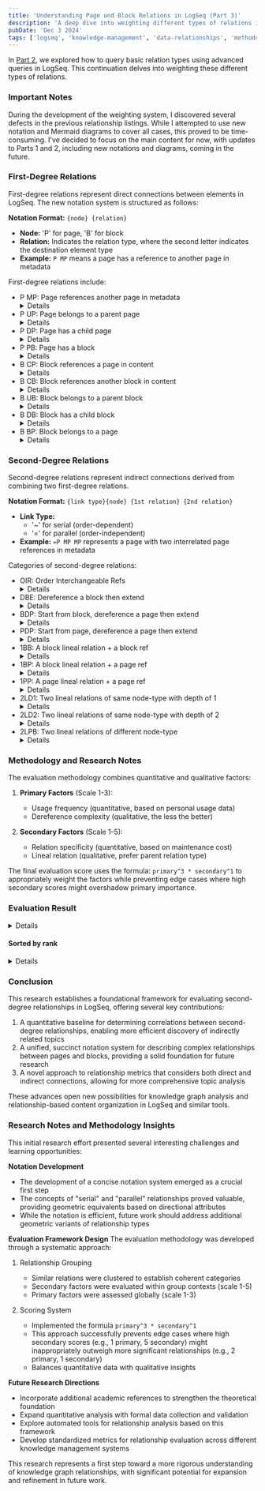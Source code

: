 ```yaml
---
title: 'Understanding Page and Block Relations in LogSeq (Part 3)'
description: 'A deep dive into weighting different types of relations in LogSeq, introducing a novel notation system for describing complex relationships between pages and blocks, and establishing an evaluation framework for relationship significance.'
pubDate: 'Dec 3 2024'
tags: ['logseq', 'knowledge-management', 'data-relationships', 'methodology', 'research']
---
```


In [Part 2](/blog/evaluate-notes-via-relations-pt2), we explored how to query basic relation types using advanced queries in LogSeq. This continuation delves into weighting these different types of relations.

### Important Notes

During the development of the weighting system, I discovered several defects in the previous relationship listings. While I attempted to use new notation and Mermaid diagrams to cover all cases, this proved to be time-consuming. I've decided to focus on the main content for now, with updates to Parts 1 and 2, including new notations and diagrams, coming in the future.

### First-Degree Relations

First-degree relations represent direct connections between elements in LogSeq. The new notation system is structured as follows:

**Notation Format:** `{node} {relation}`  
- **Node:** 'P' for page, 'B' for block
- **Relation:** Indicates the relation type, where the second letter indicates the destination element type
- **Example:** `P MP` means a page has a reference to another page in metadata

First-degree relations include:
- P MP: Page references another page in metadata
  <details>
   ```mermaid
   flowchart LR
      subgraph 1P[Page 1]
         1Pp[tags:: page-2]
      end
      1P~~~1P2([&Page 2])
   ```
  </details>
- P UP: Page belongs to a parent page
   <details>
   ```mermaid
   graph LR;
      1P["Page 2 (parent)"]-->1C["Page 1 (child)"];
   ```
   </details>
- P DP: Page has a child page
   <details>
   ```mermaid
   graph LR;
      1P["Page 1 (parent)"]-->1C["Page 2 (child)"];
   ```
   </details>
- P PB: Page has a block
   <details>
   ```mermaid
   graph LR
   subgraph 1P[Page 1]
      1Pb[Block 1]
   end
   ```
   </details>
- B CP: Block references a page in content
   <details>
   ```mermaid
   flowchart LR
   subgraph 1B[Block 1]
      1Bp[#page-1]
   end
   1B~~~2P([&Page 1])
   ```
   </details>
- B CB: Block references another block in content
   <details>
   ```mermaid
   flowchart LR
   subgraph 1B[Block 1]
      1Bb[#block-2]
   end
   1B~~~1B2([&Block 2])
   ```
   </details>
- B UB: Block belongs to a parent block
   <details>
   ```mermaid
   graph LR;
   1P["Block 2 (parent)"]-->1C["Block 1 (child)"];
   ```
   </details>
- B DB: Block has a child block
   <details>
   ```mermaid
   graph LR;
   1P["Block 1 (parent)"]-->1C["Block 2 (child)"];
   ```
   </details>
- B BP: Block belongs to a page
   <details>
   ```mermaid
   graph LR
   subgraph 1P[Page 1]
      1Pb[Block 1]
   end
   ```
   </details>

### Second-Degree Relations

Second-degree relations represent indirect connections derived from combining two first-degree relations.

**Notation Format:** `{link type}{node} {1st relation} {2nd relation}`
- **Link Type:** 
  - '~' for serial (order-dependent)
  - '=' for parallel (order-independent)
- **Example:** `=P MP MP` represents a page with two interrelated page references in metadata

Categories of second-degree relations:
- OIR: Order Interchangeable Refs
   <details>
   - `=P MP MP`
   - `=B CP CP`
   - `=B CP CB`
   - `=B CB CB`
   </details>
- DBE: Dereference a block then extend
   <details>
   - `~B CB BP`
   - `~B CB CP`
   - `~B CB CB`
   - `~B CB UB`
   - `~B CB DB`
   </details>
- BDP: Start from block, dereference a page then extend
   <details>
   - `~B CP BP`
   - `~B CP MP`
   - `~B CP DP`
   - `~B CP PB`
   </details>
- PDP: Start from page, dereference a page then extend
   <details>
   - `~P MP UP`
   - `~P MP DP`
   - `~P MP MP`
   - `~P MP PB`
   </details>
- 1BB: A block lineal relation + a block ref
   <details>
   - `~P PB CB`
   - `=B CB DB`
   - `=B CB UB`
   </details>
- 1BP: A block lineal relation + a page ref
   <details>
   - `~P PB CP`
   - `=B CP DB`
   - `=B CP UB`
   </details>
- 1PP: A page lineal relation + a page ref
   <details>
   - `~P UP MP`
   - `=P UP MP`
   - `=P PB MP`
   </details>
- 2LD1: Two lineal relations of same node-type with depth of 1
   <details>
   - `=P DP DP`
   - `=B DB DB`
   </details>
- 2LD2: Two lineal relations of same node-type with depth of 2
   <details>
   - `~P UP UP`
   - `~B UB UB`
   </details>
- 2LPB: Two lineal relations of different node-type
   <details>
   - `~P DP PB`
   - `~P UP PB`
   </details>

### Methodology and Research Notes

The evaluation methodology combines quantitative and qualitative factors:

1. **Primary Factors** (Scale 1-3):
   - Usage frequency (quantitative, based on personal usage data)
   - Dereference complexity (qualitative, the less the better)

2. **Secondary Factors** (Scale 1-5):
   - Relation specificity (quantitative, based on maintenance cost)
   - Lineal relation (qualitative, prefer parent relation type)

The final evaluation score uses the formula: `primary^3 * secondary^1` to appropriately weight the factors while preventing edge cases where high secondary scores might overshadow primary importance.

### Evaluation Result

<details>
|no|item|group|primary|secondary|eval|rank|
|---|---|---|---|---|---|---|
|1|=P MP MP|OIR|3|4|108|1|
|2|=B CP CP|OIR|2|3|24|5|
|3|=B CP CB|OIR|2|2|16|10|
|4|=B CB CB|OIR|2|1|8|13|
|5|~B CB BP|DBE|1|5|5|17|
|6|~B CB CP|DBE|1|4|4|18|
|7|~B CB CB|DBE|1|3|3|20|
|8|~B CB UB|DBE|1|2|2|22|
|9|~B CB DB|DBE|1|1|1|27|
|10|~B CP BP|BDP|1|4|4|19|
|11|~B CP MP|BDP|1|3|3|21|
|12|~B CP DP|BDP|1|2|2|23|
|13|~B CP PB|BDP|1|1|1|28|
|14|~P MP UP|PDP|2|4|32|3|
|15|~P MP DP|PDP|2|3|24|6|
|16|~P MP MP|PDP|2|2|16|11|
|17|~P MP PB|PDP|2|1|8|14|
|18|~P PB CB|1BB|2|3|24|7|
|19|=B CB DB|1BB|1|2|2|24|
|20|=B CB UB|1BB|1|1|1|29|
|21|~P PB CP|1BP|2|3|24|8|
|22|=B CP DB|1BP|1|2|2|25|
|23|=B CP UB|1BP|1|1|1|30|
|24|~P UP MP|1PP|2|3|24|9|
|25|=P UP MP|1PP|2|2|16|12|
|26|=P PB MP|1PP|1|1|1|31|
|27|=P DP DP|2LD1|3|1|27|4|
|28|=B DB DB|2LD1|2|1|8|15|
|29|~P UP UP|2LD2|3|2|54|2|
|30|~B UB UB|2LD2|2|1|8|16|
|31|~P DP PB|2LPB|1|2|2|26|
|32|~P UP PB|2LPB|1|1|1|32|
</details>

#### Sorted by rank

<details>
|no|item|group|primary|secondary|eval|rank|
|---|---|---|---|---|---|---|
|1|=P MP MP|OIR|3|4|108|1|
|29|~P UP UP|2LD2|3|2|54|2|
|14|~P MP UP|PDP|2|4|32|3|
|27|=P DP DP|2LD1|3|1|27|4|
|2|=B CP CP|OIR|2|3|24|5|
|15|~P MP DP|PDP|2|3|24|6|
|18|~P PB CB|1BB|2|3|24|7|
|21|~P PB CP|1BP|2|3|24|8|
|24|~P UP MP|1PP|2|3|24|9|
|3|=B CP CB|OIR|2|2|16|10|
|16|~P MP MP|PDP|2|2|16|11|
|25|=P UP MP|1PP|2|2|16|12|
|4|=B CB CB|OIR|2|1|8|13|
|17|~P MP PB|PDP|2|1|8|14|
|28|=B DB DB|2LD1|2|1|8|15|
|30|~B UB UB|2LD2|2|1|8|16|
|5|~B CB BP|DBE|1|5|5|17|
|6|~B CB CP|DBE|1|4|4|18|
|10|~B CP BP|BDP|1|4|4|19|
|7|~B CB CB|DBE|1|3|3|20|
|11|~B CP MP|BDP|1|3|3|21|
|8|~B CB UB|DBE|1|2|2|22|
|12|~B CP DP|BDP|1|2|2|23|
|19|=B CB DB|1BB|1|2|2|24|
|22|=B CP DB|1BP|1|2|2|25|
|31|~P DP PB|2LPB|1|2|2|26|
|9|~B CB DB|DBE|1|1|1|27|
|13|~B CP PB|BDP|1|1|1|28|
|20|=B CB UB|1BB|1|1|1|29|
|23|=B CP UB|1BP|1|1|1|30|
|26|=P PB MP|1PP|1|1|1|31|
|32|~P UP PB|2LPB|1|1|1|32|
</details>

### Conclusion

This research establishes a foundational framework for evaluating second-degree relationships in LogSeq, offering several key contributions:

1. A quantitative baseline for determining correlations between second-degree relationships, enabling more efficient discovery of indirectly related topics
2. A unified, succinct notation system for describing complex relationships between pages and blocks, providing a solid foundation for future research
3. A novel approach to relationship metrics that considers both direct and indirect connections, allowing for more comprehensive topic analysis

These advances open new possibilities for knowledge graph analysis and relationship-based content organization in LogSeq and similar tools.

### Research Notes and Methodology Insights

This initial research effort presented several interesting challenges and learning opportunities:

**Notation Development**
- The development of a concise notation system emerged as a crucial first step
- The concepts of "serial" and "parallel" relationships proved valuable, providing geometric equivalents based on directional attributes
- While the notation is efficient, future work should address additional geometric variants of relationship types

**Evaluation Framework Design**
The evaluation methodology was developed through a systematic approach:

1. Relationship Grouping
   - Similar relations were clustered to establish coherent categories
   - Secondary factors were evaluated within group contexts (scale 1-5)
   - Primary factors were assessed globally (scale 1-3)

2. Scoring System
   - Implemented the formula `primary^3 * secondary^1`
   - This approach successfully prevents edge cases where high secondary scores (e.g., 1 primary, 5 secondary) might inappropriately outweigh more significant relationships (e.g., 2 primary, 1 secondary)
   - Balances quantitative data with qualitative insights

**Future Research Directions**
- Incorporate additional academic references to strengthen the theoretical foundation
- Expand quantitative analysis with formal data collection and validation
- Explore automated tools for relationship analysis based on this framework
- Develop standardized metrics for relationship evaluation across different knowledge management systems

This research represents a first step toward a more rigorous understanding of knowledge graph relationships, with significant potential for expansion and refinement in future work.
